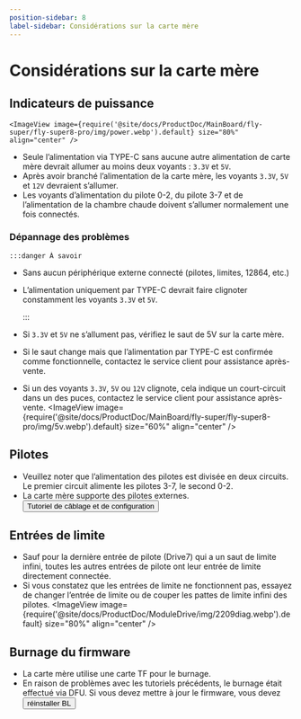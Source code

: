 ```yaml
---
position-sidebar: 8
label-sidebar: Considérations sur la carte mère
---
```


# Considérations sur la carte mère

## Indicateurs de puissance

    <ImageView image={require('@site/docs/ProductDoc/MainBoard/fly-super/fly-super8-pro/img/power.webp').default} size="80%" align="center" />
* Seule l’alimentation via TYPE-C sans aucune autre alimentation de carte mère devrait allumer au moins deux voyants : `3.3V` et `5V`.
* Après avoir branché l’alimentation de la carte mère, les voyants `3.3V`, `5V` et `12V` devraient s’allumer.
* Les voyants d’alimentation du pilote 0-2, du pilote 3-7 et de l’alimentation de la chambre chaude doivent s’allumer normalement une fois connectés.

### Dépannage des problèmes

    :::danger À savoir

* Sans aucun périphérique externe connecté (pilotes, limites, 12864, etc.)
* L’alimentation uniquement par TYPE-C devrait faire clignoter constamment les voyants `3.3V` et `5V`.

    :::

* Si `3.3V` et `5V` ne s’allument pas, vérifiez le saut de 5V sur la carte mère.
* Si le saut change mais que l’alimentation par TYPE-C est confirmée comme fonctionnelle, contactez le service client pour assistance après-vente.
* Si un des voyants `3.3V`, `5V` ou `12V` clignote, cela indique un court-circuit dans un des puces, contactez le service client pour assistance après-vente.
    <ImageView image={require('@site/docs/ProductDoc/MainBoard/fly-super/fly-super8-pro/img/5v.webp').default} size="60%" align="center" />

## Pilotes

* Veuillez noter que l’alimentation des pilotes est divisée en deux circuits. Le premier circuit alimente les pilotes 3-7, le second 0-2.
* La carte mère supporte des pilotes externes. <Button variant="contained" disableElevation href="/docs/ProductDoc/ModuleDrive/servo-drive">Tutoriel de câblage et de configuration</Button>

## Entrées de limite

* Sauf pour la dernière entrée de pilote (Drive7) qui a un saut de limite infini, toutes les autres entrées de pilote ont leur entrée de limite directement connectée.
* Si vous constatez que les entrées de limite ne fonctionnent pas, essayez de changer l’entrée de limite ou de couper les pattes de limite infini des pilotes.
    <ImageView image={require('@site/docs/ProductDoc/ModuleDrive/img/2209diag.webp').default} size="80%" align="center" />



## Burnage du firmware

* La carte mère utilise une carte TF pour le burnage.
* En raison de problèmes avec les tutoriels précédents, le burnage était effectué via DFU. Si vous devez mettre à jour le firmware, vous devez <Button variant="contained" disableElevation href="/docs/ProductDoc/MainBoard/fly-super/fly-super8-pro/flash/bl">réinstaller BL</Button>
